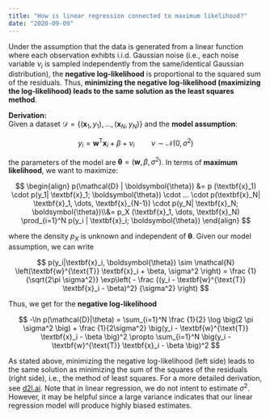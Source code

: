 ```yaml
---
title: "How is linear regression connected to maximum likelihood?"
date: "2020-09-09"
---
```


Under the assumption that the data is generated from a linear function
where each observation exhibts i.i.d. Gaussian noise (i.e., each noise variable $\nu_i$ is
sampled independently from the same/identical Gaussian distribution), 
the **negative log-likelihood** is proportional to the squared sum of
the residuals. Thus, **minimizing the negative log-likelihood
(maximizing the log-likelihood) leads to the same solution as the
least squares method**. 


<!-- with i.i.d. Gaussian noise (i.e., each noise variable $\mu_i$ is -->
<!-- sampled independently from the same/identical  $\mu \sim \mathcal{N}(0, \sigma^2)$) -->
<!-- independent and identical ($\sigma$ constant) Gaussian noise ($\nu \sim \mathcal{N} (0, \sigma^2)$) -->
<!-- the **negative log-likelihood** is proportional to the squared sum of the residuals, i.e., -->
<!-- **minimizing the negative log-likelihood (maximizing the log-likelihood) leads to the same solution -->
<!-- as the least squares method**. -->


**Derivation:**  
Given a dataset $\mathcal{D} = \{(\textbf{x}_1, y_1), \dots,
(\textbf{x}_N, y_N)\}$ and the **model assumption**:
                                 
$$
    y_i = \textbf{w}^{\text{T}} \textbf{x}_i + \beta + \nu_i \quad \quad \nu \sim \mathcal{N}(0, \sigma^2)
$$

the parameters of the model are $\boldsymbol{\theta} = (\textbf{w}, \beta,
\sigma^{2})$. In terms of **maximum likelihood**, we want to maximize:

$$
\begin{align}
p(\mathcal{D} | \boldsymbol{\theta}) &=
p (\textbf{x}_1) \cdot p(y_1| \textbf{x}_1; \boldsymbol{\theta}) \cdot ... \cdot p(\textbf{x}_N| \textbf{x}_1, \dots,
\textbf{x}_{N-1}) \cdot p(y_N| \textbf{x}_N; \boldsymbol{\theta})\\&=
p_X (\textbf{x}_1, \dots, \textbf{x}_N) \prod_{i=1}^N p(y_i | \textbf{x}_i; \boldsymbol{\theta})
\end{align}
$$

where the density $p_X$ is unknown and independent of $\boldsymbol{\theta}$. Given our model assumption, we can write

$$
p(y_i|\textbf{x}_i, \boldsymbol{\theta})  \sim
\mathcal{N} \left(\textbf{w}^{\text{T}} \textbf{x}_i + \beta, \sigma^2  \right) = \frac {1}{\sqrt{2\pi \sigma^2}}
\exp\left( - \frac {(y_i - \textbf{w}^{\text{T}} \textbf{x}_i - \beta)^2} {\sigma^2} \right)
$$

Thus, we get for the **negative log-likelihood**

$$
-\ln p(\mathcal{D}|\theta) = \sum_{i=1}^N \frac {1}{2} \log \big(2 \pi \sigma^2 \big) + \frac {1}{2\sigma^2}
\big(y_i - \textbf{w}^{\text{T}} \textbf{x}_i - \beta \big)^2 \propto
\sum_{i=1}^N \big(y_i - \textbf{w}^{\text{T}} \textbf{x}_i - \beta \big)^2
$$

As stated above, minimizing the negative log-likelihood (left side)
leads to the same solution as minimizing the sum of the squares of the
residuals (right side), i.e., the method of least squares. For a more detailed derivation, see
[d2l.ai](http://www.d2l.ai/chapter_linear-networks/linear-regression.html).
Note that in linear regression, we do not intent to estimate
$\sigma^2$. However, it may be helpful since a large variance
indicates that our linear regression model will produce highly biased
estimates. 

